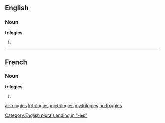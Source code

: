 ==English==

===Noun===
'''trilogies'''

# {{plural of|trilogy}}

[[Category:English plurals ending in "-ies"]]

----

==French==

===Noun===
'''trilogies''' {{f}}

# {{plural of|trilogie|lang=fr}}

[[ar:trilogies]]
[[fr:trilogies]]
[[mg:trilogies]]
[[my:trilogies]]
[[no:trilogies]]